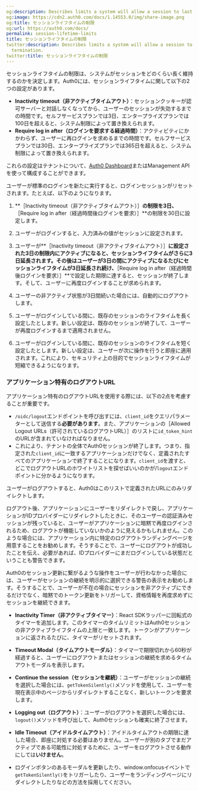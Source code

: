 ```yaml
---
og:description: Describes limits a system will allow a session to last before termination.
og:image: https://cdn2.auth0.com/docs/1.14553.0/img/share-image.png
og:title: セッションライフタイムの制限
og:url: https://auth0.com/docs/
permalink: session-lifetime-limits
title: セッションライフタイムの制限
twitter:description: Describes limits a system will allow a session to last before
  termination.
twitter:title: セッションライフタイムの制限
---
```


セッションライフタイムの制限は、システムがセッションをどのくらい長く維持するのかを決定します。Auth0には、セッションライフタイムに関して以下の2つの設定があります。

* **Inactivity timeout（非アクティブタイムアウト）**：セッションクッキーが認可サーバーと対話しなくなってから、ユーザーのセッションが失効するまでの時間です。セルフサービスプランでは3日、エンタープライズプランでは100日を超えると、システム制限によって置き換えられます。
* **Require log in after（ログインを要求する経過時間）**：アクティビティにかかわらず、ユーザーに再ログインを求めるまでの時間です。セルフサービスプランでは30日、エンタープライズプランでは365日を超えると、システム制限によって置き換えられます。

これらの設定はテナントについて、[Auth0 Dashboard](/users/sessions/configure-session-lifetime-settings)またはManagement APIを使って構成することができます。

ユーザーが標準のログインを新たに実行すると、ログインセッションがリセットされます。たとえば、以下のようになります。

1. **［Inactivity timeout（非アクティブタイムアウト）］**の制限を3日、**［Require log in after（経過時間後ログインを要求）］**の制限を30日に設定します。
2. ユーザーがログインすると、入力済みの値がセッションに設定されます。

1. ユーザーが**［Inactivity timeout（非アクティブタイムアウト）］**に設定された3日の制限内にアクティブになると、セッションライフタイムがさらに3日延長されます。その後はユーザーが3日の間にアクティブになるたびにセッションライフタイムが3日延長され続け、**［Require log in after（経過時間後ログインを要求）］**で設定した期限に達すると、セッションが終了します。そして、ユーザーに再度ログインすることが求められます。
2. ユーザーの非アクティブ状態が3日間続いた場合には、自動的にログアウトします。
3. ユーザーがログインしている間に、既存のセッションのライフタイムを長く設定したとします。新しい設定は、既存のセッションが終了して、ユーザーが再度ログインするまで適用されません。
4. ユーザーがログインしている間に、既存のセッションのライフタイムを短く設定したとします。新しい設定は、ユーザーが次に操作を行うと即座に適用されます。これにより、セキュリティ上の目的でセッションライフタイムが短縮できるようになります。

### アプリケーション特有のログアウトURL

アプリケーション特有のログアウトURLを使用する際には、以下の2点を考慮することが重要です。

* `/oidc/logout`エンドポイントを呼び出すには、`client_id`をクエリパラメーターとして送信する**必要があります**。また、アプリケーションの［Allowed Logout URLs（許可されているログアウトURL）］のリストに`id_token_hint`のURLが含まれていなければなりません。
* これにより、テナントの全体でAuth0セッションが終了します。つまり、指定された`client_id`に一致するアプリケーションだけでなく、定義されたすべてのアプリケーションで終了することになります。`client_id`を渡すと、どこでログアウトURLのホワイトリストを探せばいいのかが/`logout`エンドポイントに分かるようになります。

ユーザーがログアウトすると、Auth0はこのリストで定義されたURLにのみリダイレクトします。

ログアウト後、アプリケーションにユーザーをリダイレクトで戻し、アプリケーションがIDプロバイダーにリダイレクトしたときに、そのユーザーの認証済みセッションが残っていると、ユーザーがアプリケーションに暗黙で再度ログインされるため、ログアウトが機能していないかのように見えるかもしれません。このような場合には、アプリケーション内に特定のログアウトランディングページを用意することをお勧めします。そうすることで、ユーザーにログアウトが成功したことを伝え、必要があれば、IDプロバイダーにまだログインしている状態だということも警告できます。

Auth0のセッション更新に繋がるような操作をユーザーが行わなかった場合には、ユーザーがセッションの継続を明示的に選択できる警告の表示をお勧めします。そうすることで、ユーザーが不在の場合にセッションを非アクティブにできるだけでなく、暗黙でのトークン更新をトリガーして、資格情報を再度求めずにセッションを継続できます。

* **Inactivity Timer（非アクティブタイマー）**：React SDKラッパーに回転式のタイマーを追加します。このタイマーのタイムリミットはAuth0セッションの非アクティブライフタイムの上限と一致します。トークンがアプリケーションに返されるたびに、タイマーがリセットされます。
* **Timeout Modal（タイムアウトモーダル）**：タイマーで期限切れから60秒が経過すると、ユーザーにログアウトまたはセッションの継続を求めるタイムアウトモーダルを表示します。

* **Continue the session（セッションを継続）**：ユーザーがセッションの継続を選択した場合には、`getTokenSilently()`メソッドを使用して、ユーザーを現在表示中のページからリダイレクトすることなく、新しいトークンを要求します。
* **Logging out（ログアウト）**：ユーザーがログアウトを選択した場合には、`logout()`メソッドを呼び出して、Auth0セッションも確実に終了させます。
* **Idle Timeout（アイドルタイムアウト）**：アイドルタイムアウトの期限に達した場合、即座に対処する必要はありません。ユーザーが別のタブでまだアクティブである可能性に対処するために、ユーザーをログアウトさせる動作にしては**いけません**。
* ログインボタンのあるモーダルを更新したり、window.onfocusイベントで`getTokenSilently()`をトリガーしたり、ユーザーをランディングページにリダイレクトしたりなどの方法を採用してください。